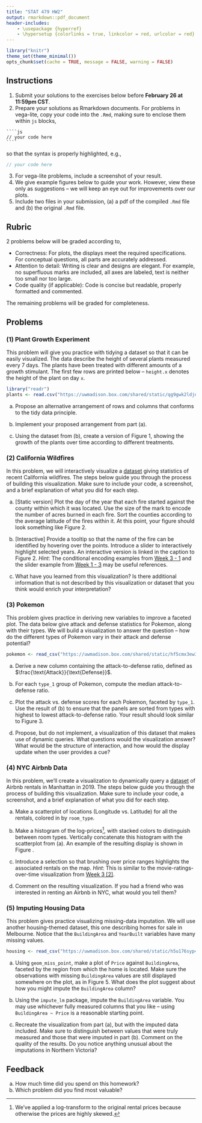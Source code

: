 ```yaml
---
title: "STAT 479 HW2"
output: rmarkdown::pdf_document
header-includes:
    - \usepackage {hyperref}
    - \hypersetup {colorlinks = true, linkcolor = red, urlcolor = red}
---
```


```r
library("knitr")
theme_set(theme_minimal())
opts_chunk$set(cache = TRUE, message = FALSE, warning = FALSE)
```

## Instructions

1. Submit your solutions to the exercises below before **February 26 at 11:59pm
CST**.
2. Prepare your solutions as Rmarkdown documents. For problems in vega-lite,
copy your code into the `.Rmd`, making sure to enclose them within `js` blocks,

`````
````js
// your code here
````
`````

so that the syntax is properly highlighted, e.g.,

````js
// your code here
````

3. For vega-lite problems, include a screenshot of your result.
4. We give example figures below to guide your work. However, view these only as
suggestions -- we will keep an eye out for improvements over our plots.
5. Include two files in your submission, (a) a pdf of the compiled `.Rmd` file
and (b) the original `.Rmd` file.

## Rubric

2 problems below will be graded according to,

* Correctness: For plots, the displays meet the required specifications. For
conceptual questions, all parts are accurately addressed.
* Attention to detail: Writing is clear and designs are elegant. For example, no
superfluous marks are included, all axes are labeled, text is neither too small
nor too large.
* Code quality (if applicable): Code is concise but readable, properly formatted
and commented.

The remaining problems will be graded for completeness.

## Problems

### (1) Plant Growth Experiment

This problem will give you practice with tidying a dataset so that it can be
easily visualized. The data describe the height of several plants measured every
7 days. The plants have been treated with different amounts of a growth
stimulant. The first few rows are printed below -- `height.x` denotes the height
of the plant on day `x`.

```r
library("readr")
plants <- read.csv("https://uwmadison.box.com/shared/static/qg9gwk2ldjdtcmmmiropcunf34ddonya.csv")
```

a. Propose an alternative arrangement of rows and columns that conforms to the
tidy data principle.

b. Implement your proposed arrangement from part (a).

c. Using the dataset from (b), create a version of Figure 1, showing the growth
of the plants over time according to different treatments.

### (2) California Wildfires

In this problem, we will interactively visualize a
[dataset](https://uwmadison.box.com/shared/static/k5vvekf1bhh9e16qb9s66owygc70t7dm.csv)
giving statistics of recent California wildfires. The steps below guide you
through the process of building this visualization. Make sure to include your
code, a screenshot, and a brief explanation of what you did for each step.

a. [Static version] Plot the day of the year that each fire started against the
county within which it was located. Use the size of the mark to encode the
number of acres burned in each fire. Sort the counties according to the average
latitude of the fires within it. At this point, your figure should
look something like Figure 2.

b. [Interactive] Provide a tooltip so that the name of the fire can be
identified by hovering over the points. Introduce a slider to interactively
highlight selected years. An interactive version is linked in the caption to
Figure 2. _Hint_: The conditional encoding examples from [Week 3 -
1](https://observablehq.com/@krisrs1128/week-3-1) and the slider example from
[Week 1 - 3](https://observablehq.com/@krisrs1128/introduction-to-vega-lite) may
be useful references.

c. What have you learned from this visualization? Is there additional
information that is not described by this visualization or dataset that you
think would enrich your interpretation?

### (3) Pokemon

This problem gives practice in deriving new variables to improve a faceted plot.
The data below give attack and defense statistics for Pokemon, along with their
types. We will build a visualization to answer the question -- how do the
different types of Pokemon vary in their attack and defense potential?

```r
pokemon <- read_csv("https://uwmadison.box.com/shared/static/hf5cmx3ew3ch0v6t0c2x56838er1lt2c.csv")
```

a. Derive a new column containing the attack-to-defense ratio, defined as
$\frac{\text{Attack}}{\text{Defense}}$.

b. For each `type_1` group of Pokemon, compute the median attack-to-defense
ratio.

c. Plot the attack vs. defense scores for each Pokemon, faceted by `type_1`. Use
the result of (b) to ensure that the panels are sorted from types with highest
to lowest attack-to-defense ratio. Your result should look similar to Figure 3.

d. Propose, but do not implement, a visualization of this dataset that makes use
of dynamic queries. What questions would the visualization answer? What would be
the structure of interaction, and how would the display update when the user
provides a cue?

### (4) NYC Airbnb Data

In this problem, we'll create a visualization to dynamically query a
[dataset](https://uwmadison.box.com/shared/static/zi72ugnpku714rbqo2og9tv2yib5xped.csv)
of Airbnb rentals in Manhattan in 2019. The steps below guide you through the
process of building this visualization. Make sure to include your code, a
screenshot, and a brief explanation of what you did for each step.

a. Make a scatterplot of locations (Longitude vs. Latitude) for all the rentals,
colored in by `room_type`.

b. Make a histogram of the log-prices^[We've applied a log-transform to the
original rental prices because otherwise the prices are highly skewed.], with
stacked colors to distinguish between room types. Vertically concatenate this
histogram with the scatterplot from (a). An example of the resulting display is
shown in Figure \ref{fig:nyc}.

c. Introduce a selection so that brushing over price ranges highlights the
associated rentals on the map. _Hint_: This is similar to the
movie-ratings-over-time visualization from [Week 3
[2]](https://observablehq.com/@krisrs1128/week-3-2).

d. Comment on the resulting visualization. If you had a friend who was
interested in renting an Airbnb in NYC, what would you tell them?

### (5) Imputing Housing Data

This problem gives practice visualizing missing-data imputation. We will use
another housing-themed dataset, this one describing homes for sale in Melbourne.
Notice that the `BuildingArea` and `YearBuilt` variables have many missing
values.

```r
housing <- read_csv("https://uwmadison.box.com/shared/static/h5u176syp4xkret4w89n70efsp1tubex.csv")
```

a. Using `geom_miss_point`, make a plot of `Price` against `BuildingArea`,
faceted by the region from which the home is located. Make sure the observations
with missing `BuildingArea` values are still displayed somewhere on the plot, as
in Figure 5. What does the plot suggest about how you might impute the
`BuildingArea` column?

b. Using the `impute_lm` package, impute the `BuildingArea` variable. You may
use whichever fully measured columns that you like -- using `BuildingArea ~
Price` is a reasonable starting point.

c. Recreate the visualization from part (a), but with the imputed data included.
Make sure to distinguish between values that were truly measured and those that
were imputed in part (b). Comment on the quality of the results. Do you notice
anything unusual about the imputations in Northern Victoria?

## Feedback

a. How much time did you spend on this homework?
b. Which problem did you find most valuable?
